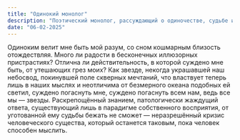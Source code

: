 ---
title: "Одинокий монолог"
description: "Поэтический монолог, рассуждающий о одиночестве, судьбе и вечном поиске смысла."
date: "06-02-2025"
---

Одиноким велит мне быть мой разум, со сном кошмарным близость отождествляя.
Много ли радости в бесконечных иллюзорных пристрастиях? Отлична ли
действительность, в которой суждено мне быть, от утешающих грез моих? Как
звезде, некогда украшавшей наш небосвод, покинувшей поле скверных мечтаний,
что властвует теперь лишь в наших мыслях и неотличима от безмерного океана
подобных ей светил, суждено погаснуть мне, суждено погаснуть всем нам, ведь
все мы — звезды. Раскрепощённый знанием, патологически жаждущий ответа,
существующий лишь в парадигме собственного восприятия, от уготованной ему
судьбы бежать не сможет — неразрешённый кризис человеческого существа, который
останется таковым, пока человек способен мыслить.
